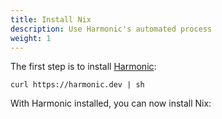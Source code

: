```yaml
---
title: Install Nix
description: Use Harmonic's automated process
weight: 1
---
```


The first step is to install [Harmonic]:

```shell
curl https://harmonic.dev | sh
```

With Harmonic installed, you can now install Nix:

<InstallNix />

[harmonic]: https://github.com/DeterminateSystems/harmonic
